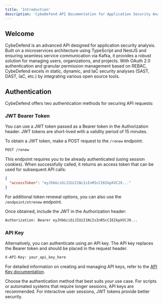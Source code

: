 ```yaml
---
title: 'Introduction'
description: 'CybeDefend API Documentation for Application Security Analysis'
---
```


## Welcome

CybeDefend is an advanced API designed for application security analysis. Built on a microservices architecture using TypeScript and NestJS and ensuring seamless service communication via Kafka, it provides a robust solution for managing users, organizations, and projects. With OAuth 2.0 authentication and granular permission management based on REBAC, CybeDefend excels in static, dynamic, and IaC security analyses (SAST, DAST, IaC, etc.) by integrating various open source tools.

## Authentication

CybeDefend offers two authentication methods for securing API requests:

### JWT Bearer Token

You can use a JWT token passed as a Bearer token in the Authorization header. JWT tokens are short-lived with a validity period of 15 minutes.

To obtain a JWT token, make a POST request to the `/renew` endpoint:

```bash
POST /renew
```

This endpoint requires you to be already authenticated (using session cookies). When successfully called, it returns an access token that can be used for subsequent API calls:

```json
{
  "accessToken": "eyJhbGciOiJIUzI1NiIsInR5cCI6IkpXVCJ9..."
}
```

For additional token renewal options, you can also use the `/endpoint/otrenew` endpoint.

Once obtained, include the JWT in the Authorization header:

```bash
Authorization: Bearer eyJhbGciOiJIUzI1NiIsInR5cCI6IkpXVCJ9...
```

### API Key

Alternatively, you can authenticate using an API key. The API key replaces the Bearer token and should be placed in the request header.

```bash
X-API-Key: your_api_key_here
```

For detailed information on creating and managing API keys, refer to the [API Key documentation](/static-scanning-code-repository/local-code-scanning/introduction-api-key#api-key-creation-tutorial).

Choose the authentication method that best suits your use case. For scripts or automated systems that require longer sessions, API keys are recommended. For interactive user sessions, JWT tokens provide better security.
